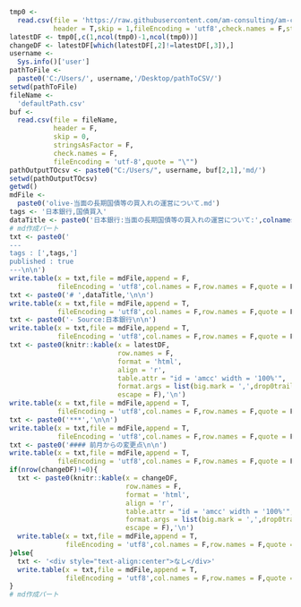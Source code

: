 ```r
tmp0 <-
  read.csv(file = 'https://raw.githubusercontent.com/am-consulting/am-consulting.github.io/master/csv/csvData/NotTSdata/OutlineOfOutrightPurchasesOfJapaneseGovernmentSecurities.csv',
           header = T,skip = 1,fileEncoding = 'utf8',check.names = F,stringsAsFactors = F)
latestDF <- tmp0[,c(1,ncol(tmp0)-1,ncol(tmp0))]
changeDF <- latestDF[which(latestDF[,2]!=latestDF[,3]),]
username <-
  Sys.info()['user']
pathToFile <-
  paste0('C:/Users/', username,'/Desktop/pathToCSV/')
setwd(pathToFile)
fileName <-
  'defaultPath.csv'
buf <-
  read.csv(file = fileName,
           header = F,
           skip = 0,
           stringsAsFactor = F,
           check.names = F,
           fileEncoding = 'utf-8',quote = "\"")
pathOutputTOcsv <- paste0("C:/Users/", username, buf[2,1],'md/')
setwd(pathOutputTOcsv)
getwd()
mdFile <-
  paste0('olive-当面の長期国債等の買入れの運営について.md')
tags <- '日本銀行,国債買入'
dataTitle <- paste0('日本銀行:当面の長期国債等の買入れの運営について:',colnames(latestDF)[3],'分')
# md作成パート
txt <- paste0('
---
tags : [',tags,']
published : true
---\n\n')
write.table(x = txt,file = mdFile,append = F,
            fileEncoding = 'utf8',col.names = F,row.names = F,quote = F)
txt <- paste0('# ',dataTitle,'\n\n')
write.table(x = txt,file = mdFile,append = T,
            fileEncoding = 'utf8',col.names = F,row.names = F,quote = F)
txt <- paste0('- Source:日本銀行\n\n')
write.table(x = txt,file = mdFile,append = T,
            fileEncoding = 'utf8',col.names = F,row.names = F,quote = F)
txt <- paste0(knitr::kable(x = latestDF,
                           row.names = F,
                           format = 'html',
                           align = 'r',
                           table.attr = "id = 'amcc' width = '100%'",
                           format.args = list(big.mark = ',',drop0trailing = T),
                           escape = F),'\n')
write.table(x = txt,file = mdFile,append = T,
            fileEncoding = 'utf8',col.names = F,row.names = F,quote = F)
txt <- paste0('***','\n\n')
write.table(x = txt,file = mdFile,append = T,
            fileEncoding = 'utf8',col.names = F,row.names = F,quote = F)
txt <- paste0('#### 前月からの変更点\n\n')
write.table(x = txt,file = mdFile,append = T,
            fileEncoding = 'utf8',col.names = F,row.names = F,quote = F)
if(nrow(changeDF)!=0){
  txt <- paste0(knitr::kable(x = changeDF,
                             row.names = F,
                             format = 'html',
                             align = 'r',
                             table.attr = "id = 'amcc' width = '100%'",
                             format.args = list(big.mark = ',',drop0trailing = T),
                             escape = F),'\n')
  write.table(x = txt,file = mdFile,append = T,
              fileEncoding = 'utf8',col.names = F,row.names = F,quote = F)
}else{
  txt <- '<div style="text-align:center">なし</div>'
  write.table(x = txt,file = mdFile,append = T,
              fileEncoding = 'utf8',col.names = F,row.names = F,quote = F)
}
# md作成パート
```
